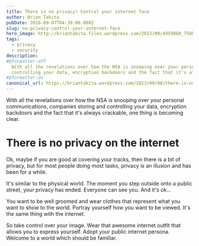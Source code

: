 ```yaml
---
title: There is no privacy! Control your internet face
author: Brian Takita
pubDate: 2016-09-07T04:39:00.000Z
slug: no-privacy-control-your-internet-face
hero_image: http://briantakita.files.wordpress.com/2013/09/4959060_750beab5a4.jpg
tags:
  - privacy
  - security
description:
#@formatter:off
  With all the revelations over how the NSA is snooping over your personal communications, companies storing and
  controlling your data, encryption backdoors and the fact that it's always crackable, one thing is becoming clear.
#@formatter:on
canonical_url: https://briantakita.wordpress.com/2013/09/08/there-is-no-privacy-control-your-internet-face/
---
```


With all the revelations over how the NSA is snooping over your personal communications, companies storing and
controlling your data, encryption backdoors and the fact that it's always crackable, one thing is becoming clear.

# There is no privacy on the internet

Ok, maybe if you are good at covering your tracks, then there is a bit of privacy, but for most people doing
most tasks, privacy is an illusion and has been for a while.

It's similar to the physical world. The moment you step outside onto a public street, your privacy has ended.
Everyone can see you. And it's ok...

You want to be well groomed and wear clothes that represent what you want to show to the world. Portray yourself how
you want to be viewed. It's the same thing with the internet.

So take control over your image. Wear that awesome internet outfit that allows you to express yourself. Adopt your
public internet persona. Welcome to a world which should be familiar.
